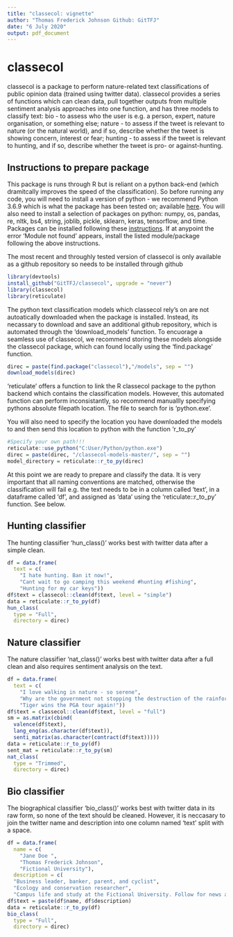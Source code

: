 ```yaml
---
title: "classecol: vignette"
author: "Thomas Frederick Johnson Github: GitTFJ"
date: "6 July 2020"
output: pdf_document
---
```


# classecol

classecol is a package to perform nature-related text classifications of public opinion data (trained using twitter data). classecol provides a series of functions which can clean data, pull together outputs from multiple sentiment analysis approaches into one function, and has three models to classify text: bio - to assess who the user is e.g. a person, expert, nature organisation, or something else; nature - to assess if the tweet is relevant to nature (or the natural world), and if so, describe whether the tweet is showing concern, interest or fear; hunting - to assess if the tweet is relevant to hunting, and if so, describe whether the tweet is pro- or against-hunting.

## Instructions to prepare package

This package is runs through R but is reliant on a python back-end (which dramitcally improves the speed of the classification). So before running any code, you will need to install a version of python - we recommend Python 3.6.9 which is what the package has been tested on; available [here](https://www.python.org/downloads/release/python-369/). You will also need to install a selection of packages on python: numpy, os, pandas, re, nltk, bs4, string, joblib, pickle, sklearn, keras, tensorflow, and time. Packages can be installed following these [instructions](https://packaging.python.org/tutorials/installing-packages/). If at anypoint the error 'Module not found' appears, install the listed module/package following the above instructions.

The most recent and throughly tested version of classecol is only available as a github repository so needs to be installed through github
```r
library(devtools)
install_github("GitTFJ/classecol", upgrade = "never")
library(classecol)
library(reticulate)
```

The python text classification models which classecol rely's on are not autoatically downloaded when the package is installed. Instead, its necassary to download and save an additional github repository, which is automated through the 'download_models' function. To encuorage a seamless use of classecol, we recommend storing these models alongside the classecol package, which can found locally using the 'find.package' function.
```r
direc = paste(find.package("classecol"),"/models", sep = "")
download_models(direc)
```

'reticulate' offers a function to link the R classecol package to the python backend which contains the classification models. However, this automated function can perform inconsistantly, so recommend manuallly specifying pythons absolute filepath location. The file to search for is 'python.exe'. 

You will also need to specify the location you have downloaded the models to and then send this location to python with the function 'r_to_py'
```r
#Specify your own path!!!
reticulate::use_python("C:User/Python/python.exe") 
direc = paste(direc, "/classecol-models-master/", sep = "")
model_directory = reticulate::r_to_py(direc)
```



At this point we are ready to prepare and classify the data. It is very important that all naming conventions are matched, otherwise the classification will fail e.g. the text needs to be in a column called 'text', in a dataframe called 'df', and assigned as 'data' using the 'reticulate::r_to_py' function. See below.

## Hunting classifier
The hunting classifier 'hun_class()' works best with twitter data after a simple clean. 
```r
df = data.frame(
  text = c(
    "I hate hunting. Ban it now!", 
    "Cant wait to go camping this weekend #hunting #fishing", 
    "Hunting for my car keys"))
df$text = classecol::clean(df$text, level = "simple")
data = reticulate::r_to_py(df)
hun_class(
  type = "Full",
  directory = direc)
```


## Nature classifier
The nature classifier 'nat_class()' works best with twitter data after a full clean and also requires sentiment analysis on the text.
```r
df = data.frame(
  text = c(
    "I love walking in nature - so serene", 
    "Why are the government not stopping the destruction of the rainforest?!", 
    "Tiger wins the PGA tour again!"))
df$text = classecol::clean(df$text, level = "full")
sm = as.matrix(cbind(
  valence(df$text), 
  lang_eng(as.character(df$text)), 
  senti_matrix(as.character(contract(df$text)))))
data = reticulate::r_to_py(df)
sent_mat = reticulate::r_to_py(sm)
nat_class(
  type = "Trimmed",
  directory = direc)
```


## Bio classifier
The biographical classifier 'bio_class()' works best with twitter data in its raw form, so none of the text should be cleaned. However, it is neccasary to join the twitter name and description into one column named 'text' split with a space. 
```r
df = data.frame(
  name = c(
    "Jane Doe ",
    "Thomas Frederick Johnson",
    "Fictional University"),
  description = c(
  "Business leader, banker, parent, and cyclist", 
  "Ecology and conservation researcher", 
  "Campus life and study at the Fictional University. Follow for news and updates"))
df$text = paste(df$name, df$description)
data = reticulate::r_to_py(df)
bio_class(
  type = "Full",
  directory = direc)
```
